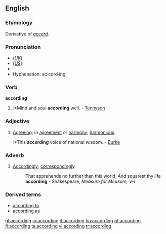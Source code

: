 ==English==

{{rank|drew|strength|opinion|597|according|walked|office|government}}

===Etymology===
Derivative of ''[[accord]]''.

===Pronunciation===
*(''[[Received Pronunciation|UK]]'') {{IPA|/əˈkɔːdɪŋ/}}
*(''[[General American|US]]'') {{IPA|/əˈkɔɹdɪŋ/}}
*{{audio|en-us-according.ogg|Audio (US)}}
*Hyphenation: ac·cord·ing

===Verb===
'''according'''

# {{present participle of|[[accord]]}}
#:*Mind and soul '''according''' well. - [[Tennyson]]

===Adjective===
{{en-adj}}

# [[agreeing|Agreeing]]; in [[agreement]] or [[harmony]]; [[harmonious]].
#:*This '''according''' voice of national wisdom. - [[Burke]]

===Adverb===
{{en-adv}}

# {{obsolete}} [[accordingly|Accordingly]]; [[correspondingly]].
#:That apprehends no further than this world, And squarest thy life '''according''' - Shakespeare, ''Measure for Measure, V-i''

===Derived terms===
*[[according to]]
*[[according as]]

[[gl:according]]
[[io:according]]
[[it:according]]
[[hu:according]]
[[pt:according]]
[[fi:according]]
[[ta:according]]
[[vi:according]]
[[tr:according]]